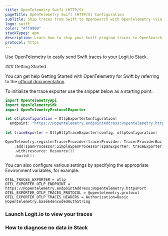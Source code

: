 ```yaml
---
title: OpenTelemetry Swift (HTTP/S)
pageTitle: OpenTelemetry Swift (HTTP/S) Configuration
subTitle: Ship traces from Swift to OpenSearch with OpenTelemetry (via HTTP/S)
logo: swift
color: "#ff9900"
stackTypes: apm
description: Learn how to ship your Swift program traces to OpenSearch with our example configurations.
protocol: https
---
```


Use OpenTelemetry to easily send Swift traces to your Logit.io Stack.

<Steps>
  ### Getting Started

  You can get help Getting Started with OpenTelemetry for Swift by referring to the 
  [official documentation](https://opentelemetry.io/docs/instrumentation/swift/getting-started/).
        
  To initialize the trace exporter use the snippet below as a starting point:

  ```swift copy showLineNumbers /@opentelemetry.endpointAddress/ /@opentelemetry.httpsPort/
  import OpenTelemetryApi
  import OpenTelemetrySdk
  import OpenTelemetryProtocolExporter

  let otlpConfiguration = OtlpExporterConfiguration(
    endpoint: "https://@opentelemetry.endpointAddress:@opentelemetry.httpsPort")
    
  let traceExporter = OtlpHttpTraceExporter(config: otlpConfiguration)

  OpenTelemetry.registerTracerProvider(tracerProvider: TracerProviderBuilder()
      .add(spanProcessor:SimpleSpanProcessor(spanExporter: traceExporter))
      .with(resource: Resource())
      .build())
  ```

  You can also configure various settings by specifying the appropriate Environment variables, for example:

  ```env copy /@opentelemetry.endpointAddress/ /@opentelemetry.httpsPort/ /@opentelemetry.base64encodedAuthString/ /@opentelemetry.protocol/
  OTEL_TRACES_EXPORTER = otlp
  OTEL_EXPORTER_OTLP_ENDPOINT = https://@opentelemetry.endpointAddress:@opentelemetry.httpsPort
  OTEL_EXPORTER_OTLP_TRACES_PROTOCOL = @opentelemetry.protocol
  OTEL_EXPORTER_OTLP_TRACES_HEADERS = Authorization=Basic @opentelemetry.base64encodedAuthString
  ```

  ### Launch Logit.io to view your traces

  <LaunchStack utmMedium="apm" utmCampaign="swift" source="apm_swift_http" />

  ### How to diagnose no data in Stack

  <DiagnoseNoData />
</Steps>